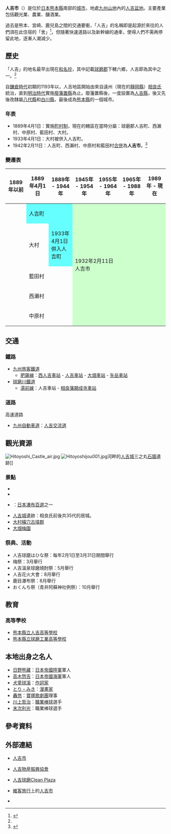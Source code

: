{{日本都市
| 自治體名   = 人吉市
| 圖像       = Romon Gate of Aoi Aso Shrine.jpg
| 圖像說明   = {{Tsl|ja|青井阿蘇神社}}{{Infobox mapframe|frame-width=240|zoom=09}}
| 市旗       = Flag of Hitoyoshi, Kumamoto.svg
| 市章       = Emblem of Hitoyoshi, Kumamoto.svg
| 日文原名   = 人吉市
| 平假名     = ひとよしし
| 羅馬字拼音 = Hitoyoshi-shi
| 都道府縣   = 熊本縣
| 支廳       =
| 編號       = 43203-2
| 面積       = 210.55
| 邊界未定   =
| 人口       = {{自治体人口/熊本縣|人吉市}}
| 統計時間   = {{自治体人口/熊本縣|date}}
| 自治體     = [[錦町|錦町]]、[[相良村|相良村]]、[[山江村|山江村]]、[[球磨村|球磨村]]<br>'''[[宮崎縣|宮崎縣]]'''：[[蝦野市|蝦野市]]<br>'''[[鹿兒島市|鹿兒島市]]'''：[[伊佐市|伊佐市]] 
| 花         = [[梅|梅]]
| 樹         = [[樫|樫]]
| 鳥         = [[日本樹鶯|日本樹鶯]]
| 其他象徵物 =
| 其他象徵   =
| 市長       = {{Tsl|ja|松岡隼人}}
| 卸任日期   = 2023年4月30日
| 議員數     = 18
| 郵遞區號   = 868-8601
| 所在地     = 人吉市下城本町1578番地1<br>[[File:Hitoyoshi_City_Office_Kumamoto_Japan.jpg|170px]]
| 電話號碼   = 966-22-2111
| 外部連結   = {{url|https://www.city.hitoyoshi.lg.jp/}}
| 地圖       = Hitoyoshi in Kumamoto Prefecture Ja.svg
| 註記       = 
}}
'''人吉市'''（{{jpn|j=人吉市|hg=ひとよしし|rm=Hitoyoshi shi|f=y}}）是位於[[日本|日本]][[熊本縣|熊本縣]]南部的[[城市|城市]]，地處[[九州山地|九州山地]]內的[[人吉盆地|人吉盆地]]。主要產業包括觀光業、農業、釀酒業。

過去是熊本、宮崎、鹿兒島之間的交通要衝，「人吉」的名稱即是起源於來往的人們須在此住宿的「舍」<ref name=brief>{{Cite web| publisher=人吉市政府| title=人吉市的概要| url=http://www.city.hitoyoshi.kumamoto.jp/cgi-bin/odb-get.exe?WIT_template=AC020000&WIT_oid=icityv2::Contents::1336| accessdate=2008-12-21| language=ja| deadurl=yes| archiveurl=https://web.archive.org/web/20061006001319/http://www.city.hitoyoshi.kumamoto.jp/cgi-bin/odb-get.exe?WIT_template=AC020000&WIT_oid=icityv2%3A%3AContents%3A%3A1336| archivedate=2006-10-06}}</ref>，但隨著快速道路以及新幹線的通車，使得人們不需再停留此地，逐漸人潮減少。

==歷史==
「人吉」的地名最早出現在[[和名抄|和名抄]]，其中記載[[球磨郡|球磨郡]]下轄六鄉，人吉即為其中之一。<ref name=brief/>

自[[鎌倉時代|鎌倉時代]]初期的1193年以，人吉地區開始由來自遠州（現在的[[靜岡縣|靜岡縣]]）[[相良氏|相良氏]]統治，直到[[明治時代|明治時代]]實施[[廢藩置縣|廢藩置縣]]為止。廢藩置縣後，一度設置為[[人吉縣|人吉縣]]，後又先後改隸屬[[八代縣|八代縣]]和[[白川縣|白川縣]]，最後成為[[熊本縣|熊本縣]]的一個城市。

===年表===
* 1889年4月1日：實施[[町村制|町村制]]，現在的轄區在當時分屬：球磨郡人吉町、西瀨村、中原村、藍田村、大村。
* 1933年4月1日：大村被併入人吉町。
* 1942年2月11日：人吉町、西瀨村、中原村和藍田村[[市町村合併|合併]]為'''人吉市'''。<ref>{{Cite web| publisher=人吉市政府| title=人吉的歷史年表| url=http://www.city.hitoyoshi.kumamoto.jp/cgi-bin/odb-get.exe?WIT_template=AC020000&WIT_oid=icityv2::Contents::1333| accessdate=2008-12-21| language=ja| deadurl=yes| archiveurl=https://web.archive.org/web/20061006001301/http://www.city.hitoyoshi.kumamoto.jp/cgi-bin/odb-get.exe?WIT_template=AC020000&WIT_oid=icityv2%3A%3AContents%3A%3A1333| archivedate=2006-10-06}}</ref>

===變遷表===
{| class="wikitable" style="font-size:x-small"
! 1889年以前
! 1889年4月1日
! colspan="2" | 1889年 - 1944年
! 1945年 - 1954年
! 1955年 - 1964年
! 1965年 - 1988年
! 1989年 - 現在
! 現在
|-
|
| colspan=2 style="background-color:#6ff;" | 人吉町
| rowspan=5 colspan=6 style="background-color:#cfc;" | 1932年2月11日<br/>人吉市
|-
|
| 大村
| style="background-color:#6ff;" | 1933年4月1日<br/>併入人吉町
|-
|
| colspan=2 | 藍田村
|-
|
| colspan=2 | 西瀬村
|-
|
| colspan=2 | 中原村
|}

==交通==
===鐵路===
{{stack|[[File:Sagarahan-ganjyouji_station_1.jpg|thumb]]}}
{{stack|[[File:Hisatusen_Hitoyoshi_eki_1.jpg|thumb]]}}
* [[九州旅客鐵道|九州旅客鐵道]]
** [[肥薩線|肥薩線]]：[[西人吉車站|西人吉車站]] - [[人吉車站|人吉車站]] - [[大畑車站|大畑車站]] - [[矢岳車站|矢岳車站]]
* [[球磨川鐵道|球磨川鐵道]]
** [[球磨川鐵道湯前線|湯前線]]：人吉車站 - [[相良藩願成寺車站|相良藩願成寺車站]]

===道路===
; 高速道路
* [[九州自動車道|九州自動車道]]：[[人吉交流道|人吉交流道]]

==觀光資源==
[[File:Hitoyoshi_Castle_air.jpg|thumb]]
[[File:Hitoyoshijou001.jpg|thumb]]河畔的[[人吉城|人吉城]]三之丸[[石牆|石牆]]遺跡]]
===景點===
* {{Tsl|ja|青井阿蘇神社}}
* {{Tsl|ja|人吉温泉}}
* {{Tsl|ja|鹿目の滝}}：[[日本瀑布百選|日本瀑布百選]]之一
* [[人吉城|人吉城]]遺跡：相良氏前後共35代的居城。
* [[大村橫穴古墳群|大村橫穴古墳群]]
* [[大畑梅園|大畑梅園]]

===祭典、活動===
* 人吉球磨はひな祭：每年2月1日至3月31日期間舉行
* 梅祭：3月舉行
* 人吉溫泉球磨燒酎祭：5月舉行
* 人吉花火大會：8月舉行
* 鹿目瀑布祭：8月舉行
* おくんち祭（青井阿蘇神社例祭）：10月舉行

==教育==
===高等學校===
* [[熊本縣立人吉高等學校|熊本縣立人吉高等學校]]
* [[熊本縣立球磨工業高等學校|熊本縣立球磨工業高等學校]]

== 本地出身之名人 ==
* [[日野熊藏|日野熊藏]]：[[日本帝國陸軍|日本帝國陸軍]]軍人
* [[高木惣吉|高木惣吉]]：[[日本帝國海軍|日本帝國海軍]]軍人
* [[犬童球溪|犬童球溪]]：[[作詞家|作詞家]]
* [[とり・みき|とり・みき]]：[[漫畫家|漫畫家]]
* [[轟悠|轟悠]]：[[寶塚歌劇團|寶塚歌劇團]]理事
* [[川上哲治|川上哲治]]：[[職業棒球|職業棒球]]選手
* [[末次利光|末次利光]]：職業棒球選手

== 參考資料 ==
{{Reflist}}

== 外部連結 ==
{{commonscat|Hitoyoshi, Kumamoto}}
{{Wikivoyage|en:Hitoyoshi|人吉市{{en icon}}}}
* {{Ja icon}} [https://www.city.hitoyoshi.lg.jp/ 人吉市] {{Wayback|url=https://www.city.hitoyoshi.lg.jp/ |date=20210118191503 }}
* {{Ja icon}} [http://www.hitoyoshi-bussan.jp/ 人吉物産振興協會] {{Wayback|url=http://www.hitoyoshi-bussan.jp/ |date=20190514001351 }}
* {{Ja icon}} [https://web.archive.org/web/20090423080747/http://www.cleanplaza.jp/ 人吉球磨Clean Plaza]
* {{Ja icon}} [[維客旅行|維客旅行]]上的[http://wikitravel.org/ja/人吉市 人吉市] {{Wayback|url=http://wikitravel.org/ja/%E4%BA%BA%E5%90%89%E5%B8%82 |date=20201014015959 }}
* {{osmrelation-inline|3995516}}

{{熊本縣}}
{{Authority control}}